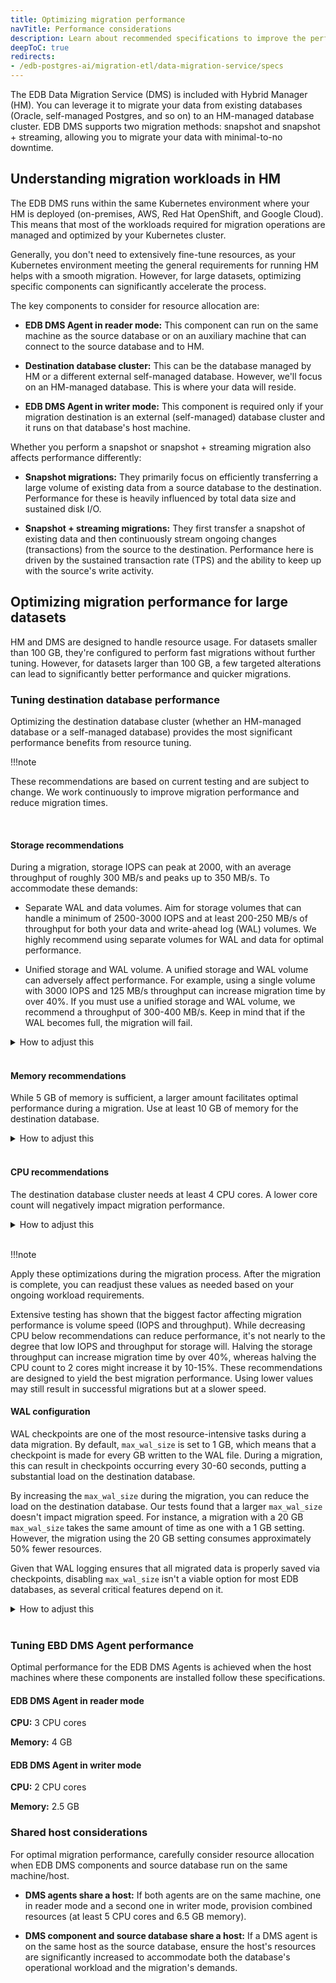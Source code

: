 ```yaml
---
title: Optimizing migration performance
navTitle: Performance considerations
description: Learn about recommended specifications to improve the performance and speed of database migrations using Hybrid Manager.
deepToC: true
redirects:
- /edb-postgres-ai/migration-etl/data-migration-service/specs
---
```


The EDB Data Migration Service (DMS) is included with Hybrid Manager (HM). You can leverage it to migrate your data from existing databases (Oracle, self-managed Postgres, and so on) to an HM-managed database cluster. EDB DMS supports two migration methods: snapshot and snapshot + streaming, allowing you to migrate your data with minimal-to-no downtime.

## Understanding migration workloads in HM

The EDB DMS runs within the same Kubernetes environment where your HM is deployed (on-premises, AWS, Red Hat OpenShift, and Google Cloud). This means that most of the workloads required for migration operations are managed and optimized by your Kubernetes cluster.

Generally, you don't need to extensively fine-tune resources, as your Kubernetes environment meeting the general requirements for running HM helps with a smooth migration. However, for large datasets, optimizing specific components can significantly accelerate the process. 

The key components to consider for resource allocation are:

-   **EDB DMS Agent in reader mode:** This component can run on the same machine as the source database or on an auxiliary machine that can connect to the source database and to HM.

-   **Destination database cluster:** This can be the database managed by HM or a different external self-managed database. However, we'll focus on an HM-managed database. This is where your data will reside.

-   **EDB DMS Agent in writer mode:** This component is required only if your migration destination is an external (self-managed) database cluster and it runs on that database's host machine.

Whether you perform a snapshot or snapshot + streaming migration also affects performance differently: 

-   **Snapshot migrations:** They primarily focus on efficiently transferring a large volume of existing data from a source database to the destination. Performance for these is heavily influenced by total data size and sustained disk I/O.

-   **Snapshot + streaming migrations:** They first transfer a snapshot of existing data and then continuously stream ongoing changes (transactions) from the source to the destination. Performance here is driven by the sustained transaction rate (TPS) and the ability to keep up with the source's write activity.

## Optimizing migration performance for large datasets

HM and DMS are designed to handle resource usage. For datasets smaller than 100 GB, they're configured to perform fast migrations without further tuning. However, for datasets larger than 100 GB, a few targeted alterations can lead to significantly better performance and quicker migrations.

### Tuning destination database performance

Optimizing the destination database cluster (whether an HM-managed database or a self-managed database) provides the most significant performance benefits from resource tuning.

!!!note

   These recommendations are based on current testing and are subject to change. We work continuously to improve migration performance and reduce migration times.

<br/>

#### Storage recommendations

During a migration, storage IOPS can peak at 2000, with an average throughput of roughly 300 MB/s and peaks up to 350 MB/s. To accommodate these demands:

-   Separate WAL and data volumes. Aim for storage volumes that can handle a minimum of 2500-3000 IOPS and at least 200-250 MB/s of throughput for both your data and write-ahead log (WAL) volumes. We highly recommend using separate volumes for WAL and data for optimal performance.

-   Unified storage and WAL volume. A unified storage and WAL volume can adversely affect performance. For example, using a single volume with 3000 IOPS and 125 MB/s throughput can increase migration time by over 40%. If you must use a unified storage and WAL volume, we recommend a throughput of 300-400 MB/s. Keep in mind that if the WAL becomes full, the migration will fail.

<details><summary>How to adjust this</summary>

For HM-managed database clusters: 

-   Adjust WAL and data volume allocation by [editing](../../cluster_management/manage-clusters/edit-clusters/#editing-a-cluster) your cluster's storage.

-   By default, HM-managed clusters use separate volumes for data and WAL volumes, but if you clear the **Use a separate storage volume for Write-Ahead Logs** option while creating the cluster, you can't enable this setting later.

-   Volume speeds (IOPS or throughput) are determined by the cluster's underlying infrastructure. When migrating to an HM-managed database cluster, the specific storage classes available for your cluster, and their associated IOPS and throughput characteristics, are determined by your HM administrator (and the underlying cloud or on-premise environment). Therefore, review the storage options available for your clusters and work with your HM administrators to ensure the selected storage meets the recommended performance criteria. For more information on cloud provider infrastructure provisioning, see [Request Amazon EBS volume modifications](https://docs.aws.amazon.com/ebs/latest/userguide/requesting-ebs-volume-modifications.html) or [Google Cloud - About Persistent Disk performance](https://cloud.google.com/compute/docs/disks/performance).

</details>

<br/>

#### Memory recommendations

While 5 GB of memory is sufficient, a larger amount facilitates optimal performance during a migration. Use at least 10 GB of memory for the destination database.

<details><summary>How to adjust this</summary>

For HM-managed database clusters: 

-   Adjust memory allocation by [editing](../../using_hybrid_manager/cluster_management/manage-clusters/edit-clusters/#editing-a-cluster) your cluster's instance size (under **Cluster Settings**).

-   You can also adjust the `shared_buffers`, `effective_cache_size`, and `wal_buffers` parameters in **DB Configuration**.

</details>

<br/>

#### CPU recommendations

The destination database cluster needs at least 4 CPU cores. A lower core count will negatively impact migration performance.

<details><summary>How to adjust this</summary>

For HM-managed database clusters, adjust CPU allocation by [editing](../../using_hybrid_manager/cluster_management/manage-clusters/edit-clusters/#editing-a-cluster) your cluster's instance size.

</details>

<br/>

!!!note

   Apply these optimizations during the migration process. After the migration is complete, you can readjust these values as needed based on your ongoing workload requirements.

Extensive testing has shown that the biggest factor affecting migration performance is volume speed (IOPS and throughput). While decreasing CPU below recommendations can reduce performance, it's not nearly to the degree that low IOPS and throughput for storage will. Halving the storage throughput can increase migration time by over 40%, whereas halving the CPU count to 2 cores might increase it by 10-15%. These recommendations are designed to yield the best migration performance. Using lower values may still result in successful migrations but at a slower speed.

#### WAL configuration

WAL checkpoints are one of the most resource-intensive tasks during a data migration. By default, `max_wal_size` is set to 1 GB, which means that a checkpoint is made for every GB written to the WAL file. During a migration, this can result in checkpoints occurring every 30-60 seconds, putting a substantial load on the destination database.

By increasing the `max_wal_size` during the migration, you can reduce the load on the destination database. Our tests found that a larger `max_wal_size` doesn't impact migration speed. For instance, a migration with a 20 GB `max_wal_size` takes the same amount of time as one with a 1 GB setting. However, the migration using the 20 GB setting consumes approximately 50% fewer resources.

Given that WAL logging ensures that all migrated data is properly saved via checkpoints, disabling `max_wal_size` isn't a viable option for most EDB databases, as several critical features depend on it.

<details><summary>How to adjust this</summary>  

For HM-managed database clusters: 

Adjust WAL configurations by [editing](../../using_hybrid_manager/cluster_management/manage-clusters/edit-clusters/#editing-a-cluster) your cluster's DB configuration. Search for the `max_wal_size` parameter, provide the new size in MB, and save to apply the configuration. 

</details> 

<br/>

### Tuning EBD DMS Agent performance

Optimal performance for the EDB DMS Agents is achieved when the host machines where these components are installed follow these specifications.

#### EDB DMS Agent in reader mode

**CPU:** 3 CPU cores

**Memory:** 4 GB 

#### EDB DMS Agent in writer mode

**CPU:** 2 CPU cores

**Memory:** 2.5 GB 

### Shared host considerations

For optimal migration performance, carefully consider resource allocation when EDB DMS components and source database run on the same machine/host.

-   **DMS agents share a host:** If both agents are on the same machine, one in reader mode and a second one in writer mode, provision combined resources (at least 5 CPU cores and 6.5 GB memory).

-   **DMS component and source database share a host:** If a DMS agent is on the same host as the source database, ensure the host's resources are significantly increased to accommodate both the database's operational workload and the migration's demands.
